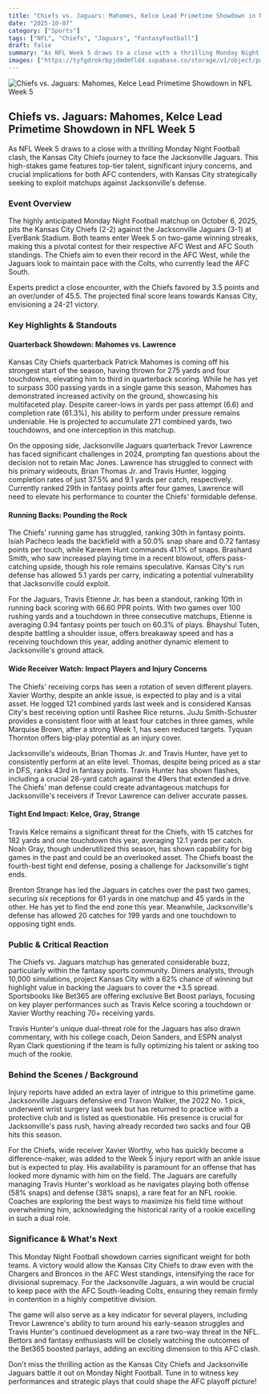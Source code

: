 ```yaml
---
title: "Chiefs vs. Jaguars: Mahomes, Kelce Lead Primetime Showdown in NFL Week 5"
date: "2025-10-07"
category: ["Sports"]
tags: ["NFL", "Chiefs", "Jaguars", "FantasyFootball"]
draft: false
summary: "As NFL Week 5 draws to a close with a thrilling Monday Night Football clash, the Kansas City Chiefs journey to face the Jacksonville Jaguars. This high-stakes game features top-tier talent, significant injury concerns, and crucial implications for both AFC contenders, with Kansas City strategically seeking to exploit matchups against Jacksonville's defense."
images: ["https://tyfgdrokrbpjdmdmfldd.supabase.co/storage/v1/object/public/image/2025-10-07-00-06-03-194-04-00.jpg"]
---
```



![Chiefs vs. Jaguars: Mahomes, Kelce Lead Primetime Showdown in NFL Week 5](https://tyfgdrokrbpjdmdmfldd.supabase.co/storage/v1/object/public/image/2025-10-07-00-06-03-194-04-00.jpg)

## Chiefs vs. Jaguars: Mahomes, Kelce Lead Primetime Showdown in NFL Week 5

As NFL Week 5 draws to a close with a thrilling Monday Night Football clash, the Kansas City Chiefs journey to face the Jacksonville Jaguars. This high-stakes game features top-tier talent, significant injury concerns, and crucial implications for both AFC contenders, with Kansas City strategically seeking to exploit matchups against Jacksonville's defense.

### Event Overview

The highly anticipated Monday Night Football matchup on October 6, 2025, pits the Kansas City Chiefs (2-2) against the Jacksonville Jaguars (3-1) at EverBank Stadium. Both teams enter Week 5 on two-game winning streaks, making this a pivotal contest for their respective AFC West and AFC South standings. The Chiefs aim to even their record in the AFC West, while the Jaguars look to maintain pace with the Colts, who currently lead the AFC South.

Experts predict a close encounter, with the Chiefs favored by 3.5 points and an over/under of 45.5. The projected final score leans towards Kansas City, envisioning a 24-21 victory.

### Key Highlights & Standouts

#### Quarterback Showdown: Mahomes vs. Lawrence

Kansas City Chiefs quarterback Patrick Mahomes is coming off his strongest start of the season, having thrown for 275 yards and four touchdowns, elevating him to third in quarterback scoring. While he has yet to surpass 300 passing yards in a single game this season, Mahomes has demonstrated increased activity on the ground, showcasing his multifaceted play. Despite career-lows in yards per pass attempt (6.6) and completion rate (61.3%), his ability to perform under pressure remains undeniable. He is projected to accumulate 271 combined yards, two touchdowns, and one interception in this matchup.

On the opposing side, Jacksonville Jaguars quarterback Trevor Lawrence has faced significant challenges in 2024, prompting fan questions about the decision not to retain Mac Jones. Lawrence has struggled to connect with his primary wideouts, Brian Thomas Jr. and Travis Hunter, logging completion rates of just 37.5% and 9.1 yards per catch, respectively. Currently ranked 29th in fantasy points after four games, Lawrence will need to elevate his performance to counter the Chiefs' formidable defense.

#### Running Backs: Pounding the Rock

The Chiefs' running game has struggled, ranking 30th in fantasy points. Isiah Pacheco leads the backfield with a 50.0% snap share and 0.72 fantasy points per touch, while Kareem Hunt commands 41.1% of snaps. Brashard Smith, who saw increased playing time in a recent blowout, offers pass-catching upside, though his role remains speculative. Kansas City's run defense has allowed 5.1 yards per carry, indicating a potential vulnerability that Jacksonville could exploit.

For the Jaguars, Travis Etienne Jr. has been a standout, ranking 10th in running back scoring with 66.60 PPR points. With two games over 100 rushing yards and a touchdown in three consecutive matchups, Etienne is averaging 0.94 fantasy points per touch on 60.3% of plays. Bhayshul Tuten, despite battling a shoulder issue, offers breakaway speed and has a receiving touchdown this year, adding another dynamic element to Jacksonville's ground attack.

#### Wide Receiver Watch: Impact Players and Injury Concerns

The Chiefs' receiving corps has seen a rotation of seven different players. Xavier Worthy, despite an ankle issue, is expected to play and is a vital asset. He logged 121 combined yards last week and is considered Kansas City's best receiving option until Rashee Rice returns. JuJu Smith-Schuster provides a consistent floor with at least four catches in three games, while Marquise Brown, after a strong Week 1, has seen reduced targets. Tyquan Thornton offers big-play potential as an injury cover.

Jacksonville's wideouts, Brian Thomas Jr. and Travis Hunter, have yet to consistently perform at an elite level. Thomas, despite being priced as a star in DFS, ranks 43rd in fantasy points. Travis Hunter has shown flashes, including a crucial 28-yard catch against the 49ers that extended a drive. The Chiefs' man defense could create advantageous matchups for Jacksonville's receivers if Trevor Lawrence can deliver accurate passes.

#### Tight End Impact: Kelce, Gray, Strange

Travis Kelce remains a significant threat for the Chiefs, with 15 catches for 182 yards and one touchdown this year, averaging 12.1 yards per catch. Noah Gray, though underutilized this season, has shown capability for big games in the past and could be an overlooked asset. The Chiefs boast the fourth-best tight end defense, posing a challenge for Jacksonville's tight ends.

Brenton Strange has led the Jaguars in catches over the past two games, securing six receptions for 61 yards in one matchup and 45 yards in the other. He has yet to find the end zone this year. Meanwhile, Jacksonville's defense has allowed 20 catches for 199 yards and one touchdown to opposing tight ends.

### Public & Critical Reaction

The Chiefs vs. Jaguars matchup has generated considerable buzz, particularly within the fantasy sports community. Dimers analysts, through 10,000 simulations, project Kansas City with a 62% chance of winning but highlight value in backing the Jaguars to cover the +3.5 spread. Sportsbooks like Bet365 are offering exclusive Bet Boost parlays, focusing on key player performances such as Travis Kelce scoring a touchdown or Xavier Worthy reaching 70+ receiving yards.

Travis Hunter's unique dual-threat role for the Jaguars has also drawn commentary, with his college coach, Deion Sanders, and ESPN analyst Ryan Clark questioning if the team is fully optimizing his talent or asking too much of the rookie.

### Behind the Scenes / Background

Injury reports have added an extra layer of intrigue to this primetime game. Jacksonville Jaguars defensive end Travon Walker, the 2022 No. 1 pick, underwent wrist surgery last week but has returned to practice with a protective club and is listed as questionable. His presence is crucial for Jacksonville's pass rush, having already recorded two sacks and four QB hits this season.

For the Chiefs, wide receiver Xavier Worthy, who has quickly become a difference-maker, was added to the Week 5 injury report with an ankle issue but is expected to play. His availability is paramount for an offense that has looked more dynamic with him on the field. The Jaguars are carefully managing Travis Hunter's workload as he navigates playing both offense (58% snaps) and defense (38% snaps), a rare feat for an NFL rookie. Coaches are exploring the best ways to maximize his field time without overwhelming him, acknowledging the historical rarity of a rookie excelling in such a dual role.

### Significance & What's Next

This Monday Night Football showdown carries significant weight for both teams. A victory would allow the Kansas City Chiefs to draw even with the Chargers and Broncos in the AFC West standings, intensifying the race for divisional supremacy. For the Jacksonville Jaguars, a win would be crucial to keep pace with the AFC South-leading Colts, ensuring they remain firmly in contention in a highly competitive division.

The game will also serve as a key indicator for several players, including Trevor Lawrence's ability to turn around his early-season struggles and Travis Hunter's continued development as a rare two-way threat in the NFL. Bettors and fantasy enthusiasts will be closely watching the outcomes of the Bet365 boosted parlays, adding an exciting dimension to this AFC clash.

Don't miss the thrilling action as the Kansas City Chiefs and Jacksonville Jaguars battle it out on Monday Night Football. Tune in to witness key performances and strategic plays that could shape the AFC playoff picture!


